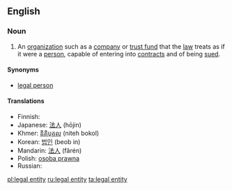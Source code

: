 ==English==
{{wikipedia}}

===Noun===
{{en-noun|head=[[legal]] [[entity]]|legal entities}}

# An [[organization]] such as a [[company]] or [[trust fund]] that the [[law]] treats as if it were a [[person]], capable of entering into [[contract]]s and of being [[sued]].

====Synonyms====
* [[legal person]]

====Translations====
* Finnish: {{t+|fi|oikeushenkilö}}
* Japanese: [[法人]] (hōjin)
* Khmer: [[និតិបុគ្គល]] (niteh bokol)
* Korean: [[법인]] (beob in)
* Mandarin: [[法人]] (fǎrén)
* Polish: [[osoba prawna]]
* Russian: {{t|ru|юридическое лицо|n|sc=Cyrl|tr=juridíčeskoje licó|alt=юриди́ческое лицо́}}

[[pl:legal entity]]
[[ru:legal entity]]
[[ta:legal entity]]